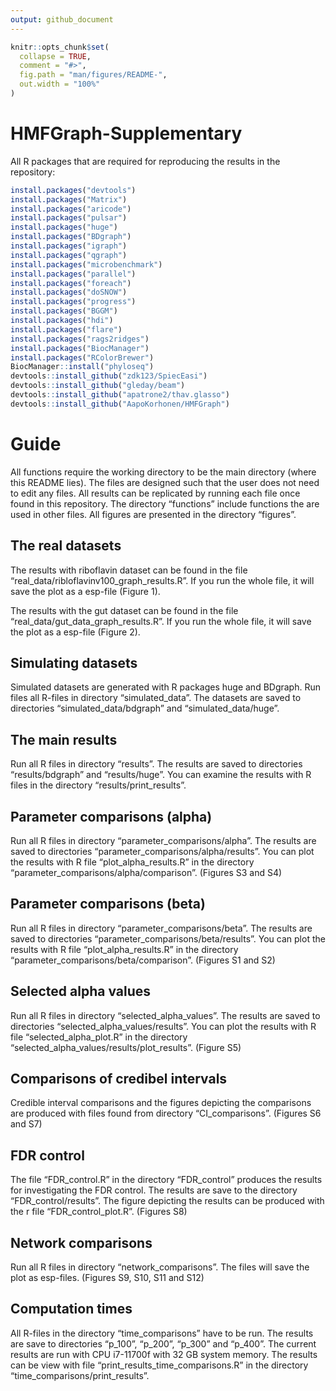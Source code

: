 ```yaml
---
output: github_document
---
```


<!-- README.md is generated from README.Rmd. Please edit that file -->

```r
knitr::opts_chunk$set(
  collapse = TRUE,
  comment = "#>",
  fig.path = "man/figures/README-",
  out.width = "100%"
)
```

# HMFGraph-Supplementary

All R packages that are required for reproducing the results in the repository:
```r
install.packages("devtools")
install.packages("Matrix")
install.packages("aricode")
install.packages("pulsar")
install.packages("huge")
install.packages("BDgraph")
install.packages("igraph")
install.packages("qgraph")
install.packages("microbenchmark")
install.packages("parallel")
install.packages("foreach")
install.packages("doSNOW")
install.packages("progress")
install.packages("BGGM")
install.packages("hdi")
install.packages("flare")
install.packages("rags2ridges")
install.packages("BiocManager")
install.packages("RColorBrewer")
BiocManager::install("phyloseq")
devtools::install_github("zdk123/SpiecEasi")
devtools::install_github("gleday/beam")
devtools::install_github("apatrone2/thav.glasso")
devtools::install_github("AapoKorhonen/HMFGraph")
```

# Guide 


All functions require the working directory to be the main directory (where this README lies). The files are designed such that the user does not need to edit any files. All results can be replicated by running each file once found in this repository. The directory "functions" include functions the are used in other files. All figures are presented in the directory "figures".

## The real datasets

The results with riboflavin dataset can be found in the file "real_data/ribloflavinv100_graph_results.R". If you run the whole file, it will save the plot as a esp-file (Figure 1).

The results with the gut dataset can be found in the file "real_data/gut_data_graph_results.R". If you run the whole file, it will save the plot as a esp-file (Figure 2).

## Simulating datasets

Simulated datasets are generated with R packages huge and BDgraph. Run files all R-files in directory "simulated_data". The datasets are saved to directories "simulated_data/bdgraph" and "simulated_data/huge".

## The main results

Run all R files in directory "results". The results are saved to directories "results/bdgraph" and "results/huge". You can examine the results with R files in the directory "results/print_results".

## Parameter comparisons (alpha)

Run all R files in directory "parameter_comparisons/alpha". The results are saved to directories "parameter_comparisons/alpha/results". You can plot the results with R file "plot_alpha_results.R" in the directory "parameter_comparisons/alpha/comparison". (Figures S3 and S4)

## Parameter comparisons (beta)

Run all R files in directory "parameter_comparisons/beta". The results are saved to directories "parameter_comparisons/beta/results". You can plot the results with R file "plot_alpha_results.R" in the directory "parameter_comparisons/beta/comparison". (Figures S1 and S2)


## Selected alpha values

Run all R files in directory "selected_alpha_values". The results are saved to directories "selected_alpha_values/results". You can plot the results with R file "selected_alpha_plot.R" in the directory "selected_alpha_values/results/plot_results". (Figure S5)

## Comparisons of credibel intervals

Credible interval comparisons and the figures depicting the comparisons are produced with files found from directory "CI_comparisons". (Figures S6 and S7)

## FDR control

The file "FDR_control.R" in the directory "FDR_control" produces the results for investigating the FDR control. The results are save to the directory "FDR_control/results". The figure depicting the results can be produced with the r file "FDR_control_plot.R".  (Figures S8)

## Network comparisons

Run all R files in directory "network_comparisons". The files will save the plot as esp-files. (Figures S9, S10, S11 and S12)


## Computation times

All R-files in the directory "time_comparisons" have to be run. The results are save to directories "p_100", "p_200", "p_300" and "p_400". The current results are run with CPU i7-11700f with 32 GB system memory. The results can be view with file "print_results_time_comparisons.R" in the directory "time_comparisons/print_results".


